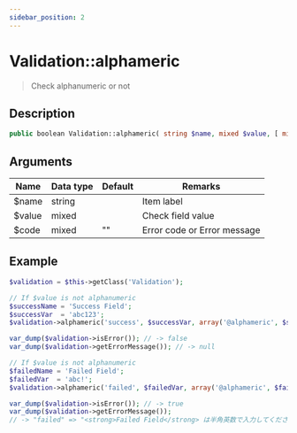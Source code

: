 ```yaml
---
sidebar_position: 2
---
```


# Validation::alphameric

> Check alphanumeric or not


## Description

```php
public boolean Validation::alphameric( string $name, mixed $value, [ mixed $code = '' ] )
```


## Arguments

| Name   | Data type | Default | Remarks                     |
| ------ | --------- | ------- | --------------------------- |
| $name  | string    |         | Item label                  |
| $value | mixed     |         | Check field value           |
| $code  | mixed     | ""      | Error code or Error message |


## Example

```php title="Controller"
$validation = $this->getClass('Validation');

// If $value is not alphanumeric
$successName = 'Success Field';
$successVar  = 'abc123';
$validation->alphameric('success', $successVar, array('@alphameric', $successName));

var_dump($validation->isError()); // -> false
var_dump($validation->getErrorMessage()); // -> null

// If $value is not alphanumeric
$failedName = 'Failed Field';
$failedVar  = 'abc!';
$validation->alphameric('failed', $failedVar, array('@alphameric', $failedName));

var_dump($validation->isError()); // -> true
var_dump($validation->getErrorMessage());
// -> "failed" => "<strong>Failed Field</strong> は半角英数で入力してください"
```